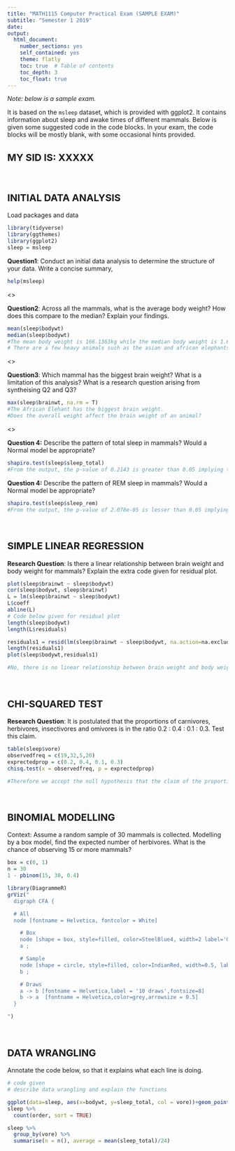 ---
title: "MATH1115 Computer Practical Exam (SAMPLE EXAM)"
subtitle: "Semester 1 2019"
date: 
output:
  html_document:
    number_sections: yes
    self_contained: yes
    theme: flatly 
    toc: true  # Table of contents
    toc_depth: 3
    toc_float: true
---

<style>
h2 { /* Header 2 */
    font-size: 22px
}
</style>

*Note: below is a sample exam.*

It is based on the  `msleep` dataset, which is provided with ggplot2. It contains information about sleep and awake times of different mammals. Below is given some suggested code in the code blocks. In your exam, the code blocks will be mostly blank, with some occasional hints provided.

## MY SID IS: XXXXX {-}

<br>

## INITIAL DATA ANALYSIS

Load packages and data
```{r, warning=F, message=F}
library(tidyverse)
library(ggthemes)
library(ggplot2)
sleep = msleep  
```

**Question1**: Conduct an initial data analysis to determine the structure of your data.  Write a concise summary,

```{r}
help(msleep)
```

<>

**Question2**:  Across all the mammals, what is the average body weight? How does this compare to the median? Explain your findings.

```{r}
mean(sleep$bodywt)
median(sleep$bodywt)
#The mean body weight is 166.1363kg while the median body weight is 1.67.
# There are a few heavy animals such as the asian and african elephants which skew the mean. Most of the animals are on the lighter side.

```

<>

**Question3**:  Which mammal has the biggest brain weight? What is a limitation of this analysis? What is a research question arising from syntheising Q2 and Q3?

```{r}
max(sleep$brainwt, na.rm = T)
#The African Elehant has the biggest brain weight.
#Does the overall weight affect the brain weight of an animal?
```

<>

**Question 4:**  Describe the pattern of total sleep in mammals? Would a Normal model be appropriate?

```{r}
shapiro.test(sleep$sleep_total)
#From the output, the p-value of 0.2143 is greater than 0.05 implying that the distribution of the data are not significantly different from normal distribution. In other words, we can assume the normality.
```

**Question 4:**  Describe the pattern of REM sleep in mammals? Would a Normal model be appropriate?

```{r}
shapiro.test(sleep$sleep_rem)
#From the output, the p-value of 2.078e-05 is lesser than 0.05 implying that the distribution of the data is significantly different from normal distribution. In other words, a normal model is not appropriate.
```

<br>

## SIMPLE LINEAR REGRESSION

**Research Question**: Is there a linear relationship between brain weight and body weight for mammals? Explain the extra code given for residual plot.

```{r, eval = F}
plot(sleep$brainwt ~ sleep$bodywt)
cor(sleep$bodywt, sleep$brainwt)
L = lm(sleep$brainwt ~ sleep$bodywt)
L$coeff
abline(L)
# Code below given for residual plot
length(sleep$bodywt) 
length(L$residuals)

residuals1 = resid(lm(sleep$brainwt ~ sleep$bodywt, na.action=na.exclude)) 
length(residuals1)
plot(sleep$bodywt,residuals1)

#No, there is no linear relationship between brain weight and body weight  for mammals. The residual plot helps to detect any pattern not captured by the linear model. If it is a random scatter, then the linear model seems appropriate. If it shows a pattern (eg quadratic), then another model should be considered.
```

<br>

## CHI-SQUARED TEST

**Research Question**: It is postulated that the proportions of carnivores, herbivores, insectivores and omivores is in the ratio 0.2 : 0.4 : 0.1 : 0.3. Test this claim.

```{r}
table(sleep$vore)
observedfreq = c(19,32,5,20)
exprectedprop = c(0.2, 0.4, 0.1, 0.3)
chisq.test(x = observedfreq, p = exprectedprop)

#Therefore we accept the null hypothesis that the claim of the proportion ratios of 0.2 : 0.4 : 0.1 : 0.3 is correct.
```

<br>

## BINOMIAL MODELLING

Context: Assume a random sample of 30 mammals is collected. Modelling by a box model, find the expected number of herbivores. What is the chance of observing 15 or more mammals?
```{r}
box = c(0, 1)
n = 30
1 - pbinom(15, 30, 0.4)
```

```{r}
library(DiagrammeR)
grViz(" 
  digraph CFA {

  # All
  node [fontname = Helvetica, fontcolor = White]

    # Box
    node [shape = box, style=filled, color=SteelBlue4, width=2 label='0  1'][fillcolor = SteelBlue4]
    a ; 

    # Sample
    node [shape = circle, style=filled, color=IndianRed, width=0.5, label='-'][fillcolor = IndianRed]
    b ; 

    # Draws
    a -> b [fontname = Helvetica,label = '10 draws',fontsize=8]
    b -> a  [fontname = Helvetica,color=grey,arrowsize = 0.5]
  }

")

```

<br>

## DATA WRANGLING

Annotate the code below, so that it explains what each line is doing.

```{r, warning = F, message = F, eval = F}
# code given
# describe data wrangling and explain the functions

ggplot(data=sleep, aes(x=bodywt, y=sleep_total, col = vore))+geom_point() 
sleep %>%
  count(order, sort = TRUE)  

sleep %>%
  group_by(vore) %>%
  summarise(n = n(), average = mean(sleep_total)/24)
```


